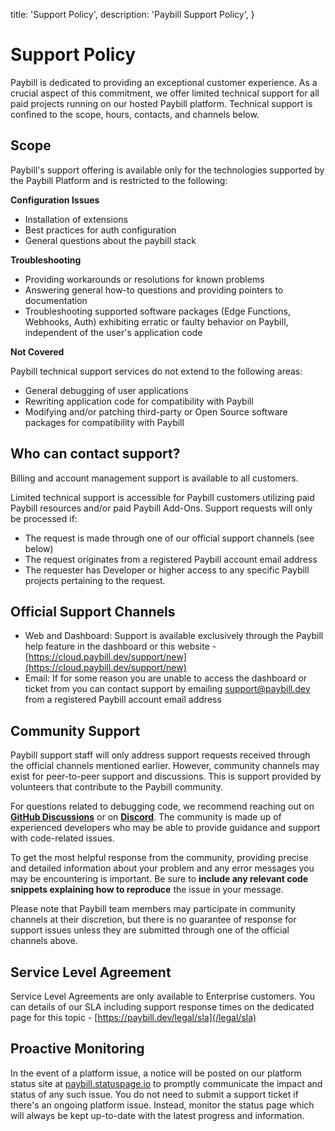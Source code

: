 
  title: 'Support Policy',
  description: 'Paybill Support Policy',
}

<SectionContainer>

# Support Policy

Paybill is dedicated to providing an exceptional customer experience. As a crucial aspect of
this commitment, we offer limited technical support for all paid projects running on our hosted Paybill platform. Technical support is confined to the scope, hours, contacts, and channels below.

## Scope

Paybill's support offering is available only for the technologies supported by the Paybill Platform and is restricted to the following:

**Configuration Issues**

- Installation of extensions
- Best practices for auth configuration
- General questions about the paybill stack

**Troubleshooting**

- Providing workarounds or resolutions for known problems
- Answering general how-to questions and providing pointers to documentation
- Troubleshooting supported software packages (Edge Functions, Webhooks, Auth) exhibiting erratic or faulty behavior on Paybill, independent of the user's application code

**Not Covered**

Paybill technical support services do not extend to the following areas:

- General debugging of user applications
- Rewriting application code for compatibility with Paybill
- Modifying and/or patching third-party or Open Source software packages for compatibility with Paybill

## Who can contact support?

Billing and account management support is available to all customers.

Limited technical support is accessible for Paybill customers utilizing paid Paybill resources and/or paid Paybill Add-Ons. Support requests will only be processed if:

- The request is made through one of our official support channels (see below)
- The request originates from a registered Paybill account email address
- The requester has Developer or higher access to any specific Paybill projects pertaining to the request.

## Official Support Channels

- Web and Dashboard: Support is available exclusively through the Paybill help feature in the dashboard or this website -[https://cloud.paybill.dev/support/new](https://cloud.paybill.dev/support/new)
- Email: If for some reason you are unable to access the dashboard or ticket from you can contact support by emailing support@paybill.dev from a registered Paybill account email address

## Community Support

Paybill support staff will only address support requests received through the official channels mentioned earlier. However, community channels may exist for peer-to-peer support and discussions. This is support provided by volunteers that contribute to the Paybill community.

For questions related to debugging code, we recommend reaching out on **[GitHub Discussions](https://github.com/paybilldev/paybill/discussions)** or on **[Discord](https://discord.gg/v9rYchap)**. The community is made up of experienced developers who may be able to provide guidance and support with code-related issues.

To get the most helpful response from the community, providing precise and detailed information about your problem and any error messages you may be encountering is important. Be sure to **include any relevant code snippets explaining how to reproduce** the issue in your message.

Please note that Paybill team members may participate in community channels at their discretion, but there is no guarantee of response for support issues unless they are
submitted through one of the official channels above.

## Service Level Agreement

Service Level Agreements are only available to Enterprise customers. You can details of our SLA including support response times on the dedicated page for this topic -
[https://paybill.dev/legal/sla](/legal/sla)

## Proactive Monitoring

In the event of a platform issue, a notice will be posted on our platform status site at [paybill.statuspage.io](https://paybill.statuspage.io/) to promptly communicate the impact and status of any such issue. You do not need to submit a support ticket if there's an ongoing platform issue. Instead, monitor the status page which will always be kept up-to-date with the latest progress and information.

</SectionContainer>

